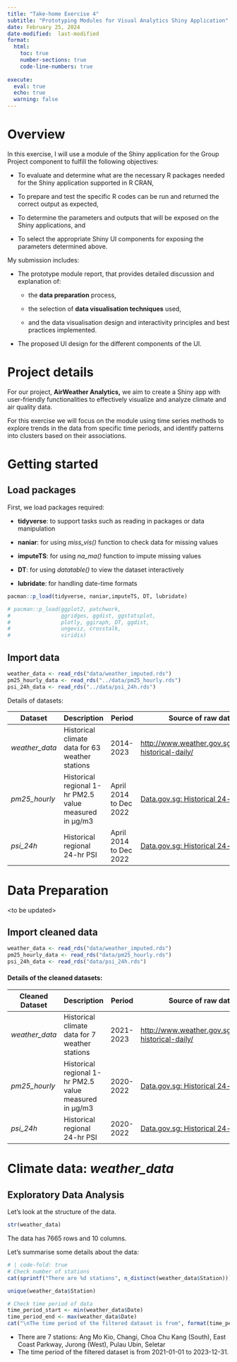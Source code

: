```yaml
---
title: "Take-home Exercise 4"
subtitle: "Prototyping Modules for Visual Analytics Shiny Application"
date: February 25, 2024
date-modified:  last-modified
format:
  html:
    toc: true
    number-sections: true
    code-line-numbers: true
    
execute: 
  eval: true
  echo: true
  warning: false  
---
```


# Overview

In this exercise, I will use a module of the Shiny application for the Group Project component to fulfill the following objectives:

-   To evaluate and determine what are the necessary R packages needed for the Shiny application supported in R CRAN,

-   To prepare and test the specific R codes can be run and returned the correct output as expected,

-   To determine the parameters and outputs that will be exposed on the Shiny applications, and

-   To select the appropriate Shiny UI components for exposing the parameters determined above.

My submission includes:

-   The prototype module report, that provides detailed discussion and explanation of:

    -   the **data preparation** process,

    -   the selection of **data visualisation techniques** used,

    -   and the data visualisation design and interactivity principles and best practices implemented.

-   The proposed UI design for the different components of the UI.

# Project details

For our project, **AirWeather Analytics,** we aim to create a Shiny app with user-friendly functionalities to effectively visualize and analyze climate and air quality data.

For this exercise we will focus on the module using time series methods to explore trends in the data from specific time periods, and identify patterns into clusters based on their associations.

# Getting started

## Load packages

First, we load packages required:

-   **tidyverse**: to support tasks such as reading in packages or data manipulation

-   **naniar**: for using *miss_vis()* function to check data for missing values

-   **imputeTS**: for using *na_ma()* function to impute missing values

-   **DT**: for using *datatable()* to view the dataset interactively

-   **lubridate**: for handling date-time formats

```r
pacman::p_load(tidyverse, naniar,imputeTS, DT, lubridate)

# pacman::p_load(ggplot2, patchwork, 
#                ggridges, ggdist, ggstatsplot,
#                plotly, ggiraph, DT, ggdist, 
#                ungeviz, crosstalk, 
#                viridis)
```

## Import data

```r
weather_data <- read_rds("data/weather_imputed.rds")
pm25_hourly_data <- read_rds("../data/pm25_hourly.rds")
psi_24h_data <- read_rds("../data/psi_24h.rds")
```

Details of datasets:

| Dataset        | Description                                            | Period                 | Source of raw data                                                                   |
|-------------|---------------|-------------|-----------------------|
| *weather_data* | Historical climate data for 63 weather stations        | 2014-2023              | <http://www.weather.gov.sg/climate-historical-daily/>                                |
| *pm25_hourly*  | Historical regional 1-hr PM2.5 value measured in µg/m3 | April 2014 to Dec 2022 | [Data.gov.sg: Historical 24-hr PSI](https://beta.data.gov.sg/collections/1380/view)  |
| *psi_24h*      | Historical regional 24-hr PSI                          | April 2014 to Dec 2022 | [Data.gov.sg: Historical 24-hr PSI](https://beta.data.gov.sg/collections/1380/view). |

# Data Preparation

\<to be updated\>

## Import cleaned data

```r
weather_data <- read_rds("data/weather_imputed.rds") 
pm25_hourly_data <- read_rds("data/pm25_hourly.rds") 
psi_24h_data <- read_rds("data/psi_24h.rds")
```

#### Details of the cleaned datasets:

| Cleaned Dataset | Description                                            | Period    | Source of raw data                                                                  |
|-----------------|-----------------|-----------------|-----------------------|
| *weather_data*  | Historical climate data for 7 weather stations         | 2021-2023 | <http://www.weather.gov.sg/climate-historical-daily/>                               |
| *pm25_hourly*   | Historical regional 1-hr PM2.5 value measured in µg/m3 | 2020-2022 | [Data.gov.sg: Historical 24-hr PSI](https://beta.data.gov.sg/collections/1380/view) |
| *psi_24h*       | Historical regional 24-hr PSI                          | 2020-2022 | [Data.gov.sg: Historical 24-hr PSI](https://beta.data.gov.sg/collections/1380/view) |

# Climate data: *weather_data*

## Exploratory Data Analysis

Let's look at the structure of the data.

```r
str(weather_data)
```

The data has 7665 rows and 10 columns.

Let's summarise some details about the data:

```r
# | code-fold: true
# Check number of stations
cat(sprintf("There are %d stations", n_distinct(weather_data$Station)))

unique(weather_data$Station)

# Check time period of data
time_period_start <- min(weather_data$Date)
time_period_end <- max(weather_data$Date)
cat("\nThe time period of the filtered dataset is from", format(time_period_start, "%Y-%m-%d"),"to", format(time_period_end, "%Y-%m-%d"), "\n")

```

-   There are 7 stations: Ang Mo Kio, Changi, Choa Chu Kang (South), East Coast Parkway, Jurong (West), Pulau Ubin, Seletar
-   The time period of the filtered dataset is from 2021-01-01 to 2023-12-31.

